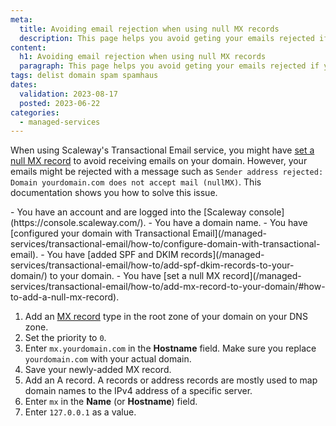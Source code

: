 ```yaml
---
meta:
  title: Avoiding email rejection when using null MX records
  description: This page helps you avoid geting your emails rejected if you are using a null MX record
content:
  h1: Avoiding email rejection when using null MX records
  paragraph: This page helps you avoid geting your emails rejected if you are using a null MX record
tags: delist domain spam spamhaus
dates:
  validation: 2023-08-17
  posted: 2023-06-22
categories:
  - managed-services
---
```


When using Scaleway's Transactional Email service, you might have [set a null MX record](/managed-services/transactional-email/how-to/add-mx-record-to-your-domain/#how-to-add-a-null-mx-record) to avoid receiving emails on your domain.
However, your emails might be rejected with a message such as `Sender address rejected: Domain yourdomain.com does not accept mail (nullMX)`. This documentation shows you how to solve this issue.

<Macro id="iam-requirements" />
 
<Message type="requirement">
  - You have an account and are logged into the [Scaleway console](https://console.scaleway.com/).
  - You have a domain name.
  - You have [configured your domain with Transactional Email](/managed-services/transactional-email/how-to/configure-domain-with-transactional-email).
  - You have [added SPF and DKIM records](/managed-services/transactional-email/how-to/add-spf-dkim-records-to-your-domain/) to your domain.
  - You have [set a null MX record](/managed-services/transactional-email/how-to/add-mx-record-to-your-domain/#how-to-add-a-null-mx-record).
</Message>

1. Add an [MX record](/managed-services/transactional-email/concepts/#mx-record) type in the root zone of your domain on your DNS zone.
2. Set the priority to `0`.
3. Enter `mx.yourdomain.com` in the **Hostname** field. Make sure you replace `yourdomain.com` with your actual domain.
4. Save your newly-added MX record.
5. Add an A record.
        <Message type="note">
         A records or address records are mostly used to map domain names to the IPv4 address of a specific server.
        </Message>
6. Enter `mx` in the **Name** (or **Hostname**) field.
7. Enter `127.0.0.1` as a value.
